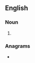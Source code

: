 ==English==

===Noun===
{{head|en|noun form}}

# {{plural of|reformist|lang=en}}

===Anagrams===
* {{anagrams|en|a=efimorrsst|fire storms|firestorms}}
